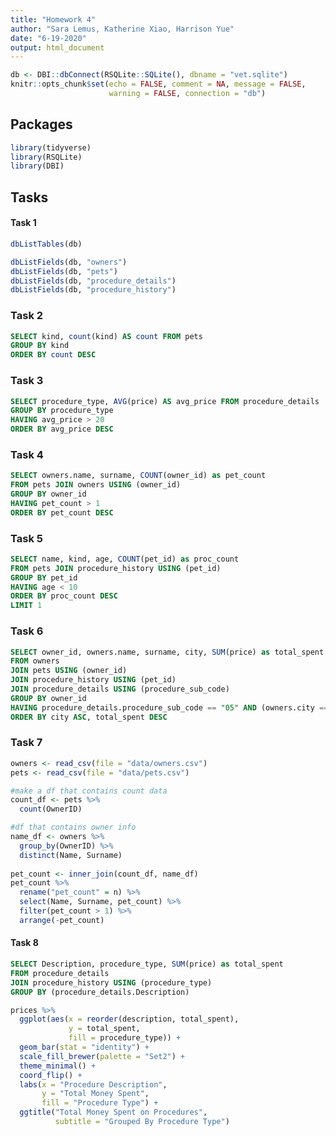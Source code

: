 ```yaml
---
title: "Homework 4"
author: "Sara Lemus, Katherine Xiao, Harrison Yue"
date: "6-19-2020"
output: html_document
---
```


```r
db <- DBI::dbConnect(RSQLite::SQLite(), dbname = "vet.sqlite")
knitr::opts_chunk$set(echo = FALSE, comment = NA, message = FALSE, 
                      warning = FALSE, connection = "db")
```

## Packages

```r
library(tidyverse)
library(RSQLite)
library(DBI)
```

## Tasks

#### Task 1

```r
dbListTables(db)
```

```r
dbListFields(db, "owners")
dbListFields(db, "pets")
dbListFields(db, "procedure_details")
dbListFields(db, "procedure_history")
```


### Task 2

```sql
SELECT kind, count(kind) AS count FROM pets
GROUP BY kind
ORDER BY count DESC
```

### Task 3
```sql
SELECT procedure_type, AVG(price) AS avg_price FROM procedure_details
GROUP BY procedure_type
HAVING avg_price > 20
ORDER BY avg_price DESC
```

### Task 4
```sql
SELECT owners.name, surname, COUNT(owner_id) as pet_count
FROM pets JOIN owners USING (owner_id)
GROUP BY owner_id
HAVING pet_count > 1
ORDER BY pet_count DESC
```

### Task 5
```sql
SELECT name, kind, age, COUNT(pet_id) as proc_count
FROM pets JOIN procedure_history USING (pet_id)
GROUP BY pet_id
HAVING age < 10
ORDER BY proc_count DESC
LIMIT 1
```

### Task 6
```sql
SELECT owner_id, owners.name, surname, city, SUM(price) as total_spent
FROM owners 
JOIN pets USING (owner_id)
JOIN procedure_history USING (pet_id)
JOIN procedure_details USING (procedure_sub_code)
GROUP BY owner_id
HAVING procedure_details.procedure_sub_code == "05" AND (owners.city == "Lansing" OR owners.city == "Detroit" OR owners.city == "Grand Rapids" )
ORDER BY city ASC, total_spent DESC
```

### Task 7
```r
owners <- read_csv(file = "data/owners.csv")
pets <- read_csv(file = "data/pets.csv")

#make a df that contains count data
count_df <- pets %>% 
  count(OwnerID)

#df that contains owner info
name_df <- owners %>% 
  group_by(OwnerID) %>% 
  distinct(Name, Surname) 
  
pet_count <- inner_join(count_df, name_df)
pet_count %>% 
  rename("pet_count" = n) %>% 
  select(Name, Surname, pet_count) %>% 
  filter(pet_count > 1) %>% 
  arrange(-pet_count)
```

#### Task 8

```sql
SELECT Description, procedure_type, SUM(price) as total_spent
FROM procedure_details 
JOIN procedure_history USING (procedure_type)
GROUP BY (procedure_details.Description)
```

```r
prices %>%
  ggplot(aes(x = reorder(description, total_spent), 
             y = total_spent,
             fill = procedure_type)) +
  geom_bar(stat = "identity") +
  scale_fill_brewer(palette = "Set2") +
  theme_minimal() +
  coord_flip() +
  labs(x = "Procedure Description", 
       y = "Total Money Spent",
       fill = "Procedure Type") +
  ggtitle("Total Money Spent on Procedures",
          subtitle = "Grouped By Procedure Type")
```






